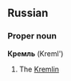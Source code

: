 ==Russian==
===Proper noun===<!-- russian does distinguish proper & common nouns right? -->
'''Кремль''' (Kreml')

# The [[Kremlin]]